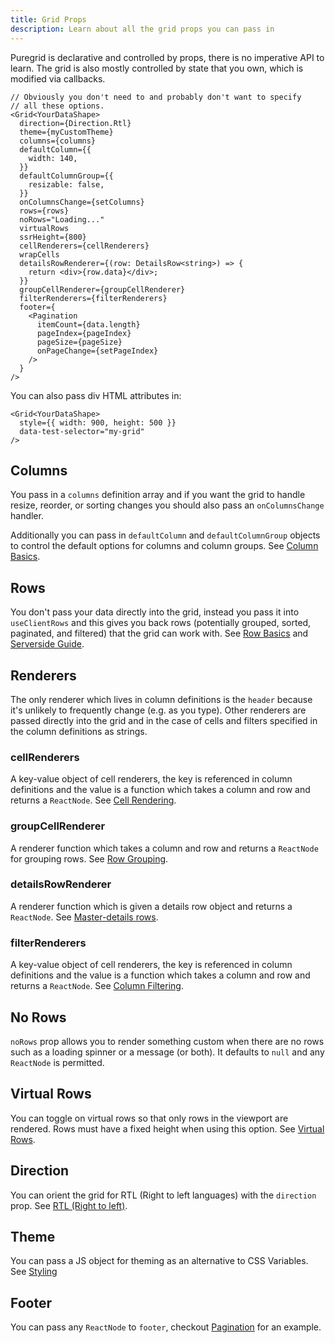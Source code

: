 ```yaml
---
title: Grid Props
description: Learn about all the grid props you can pass in
---
```



Puregrid is declarative and controlled by props, there is no imperative API to learn. The grid is also mostly controlled by state that you own, which is modified via callbacks.

```tsx:title=A+quick+peak+at+all+available+Grid+props
// Obviously you don't need to and probably don't want to specify
// all these options.
<Grid<YourDataShape>
  direction={Direction.Rtl}
  theme={myCustomTheme}
  columns={columns}
  defaultColumn={{
    width: 140,
  }}
  defaultColumnGroup={{
    resizable: false,
  }}
  onColumnsChange={setColumns}
  rows={rows}
  noRows="Loading..."
  virtualRows
  ssrHeight={800}
  cellRenderers={cellRenderers}
  wrapCells
  detailsRowRenderer={(row: DetailsRow<string>) => {
    return <div>{row.data}</div>;
  }}
  groupCellRenderer={groupCellRenderer}
  filterRenderers={filterRenderers}
  footer={
    <Pagination
      itemCount={data.length}
      pageIndex={pageIndex}
      pageSize={pageSize}
      onPageChange={setPageIndex}
    />
  }
/>
```

You can also pass div HTML attributes in:

```tsx:title=Grid+HTML+attributes
<Grid<YourDataShape>
  style={{ width: 900, height: 500 }}
  data-test-selector="my-grid"
/>
```

## Columns

You pass in a `columns` definition array and if you want the grid to handle resize, reorder, or sorting changes you should also pass an `onColumnsChange` handler.

Additionally you can pass in `defaultColumn` and `defaultColumnGroup` objects to control the default options for columns and column groups. See [Column Basics](/columns/column-basics).

## Rows

You don't pass your data directly into the grid, instead you pass it into `useClientRows` and this gives you back rows (potentially grouped, sorted, paginated, and filtered) that the grid can work with. See [Row Basics](/rows/row-basics) and [Serverside Guide](/rows/serverside-rows).

## Renderers

The only renderer which lives in column definitions is the `header` because it's unlikely to frequently change (e.g. as you type). Other renderers are passed directly into the grid and in the case of cells and filters specified in the column definitions as strings.

### cellRenderers

A key-value object of cell renderers, the key is referenced in column definitions and the value is a function which takes a column and row and returns a `ReactNode`. See [Cell Rendering](/cells/cell-rendering).

### groupCellRenderer

A renderer function which takes a column and row and returns a `ReactNode` for grouping rows. See [Row Grouping](/rows/row-grouping).

### detailsRowRenderer

A renderer function which is given a details row object and returns a `ReactNode`. See [Master-details rows](/rows/master-details-rows).

### filterRenderers

A key-value object of cell renderers, the key is referenced in column definitions and the value is a function which takes a column and row and returns a `ReactNode`. See [Column Filtering](/columns/column-filtering).

## No Rows

`noRows` prop allows you to render something custom when there are no rows such as a loading spinner or a message (or both). It defaults to `null` and any `ReactNode` is permitted.

<Showcase fileName="NoRows.tsx">
  <NoRows />
</Showcase>

## Virtual Rows

You can toggle on virtual rows so that only rows in the viewport are rendered. Rows must have a fixed height when using this option. See [Virtual Rows](/rows/virtual-rows).

## Direction

You can orient the grid for RTL (Right to left languages) with the `direction` prop. See [RTL (Right to left)](/rtl).

## Theme

You can pass a JS object for theming as an alternative to CSS Variables. See [Styling](/styling)

## Footer

You can pass any `ReactNode` to `footer`, checkout [Pagination](/rows/pagination) for an example.
